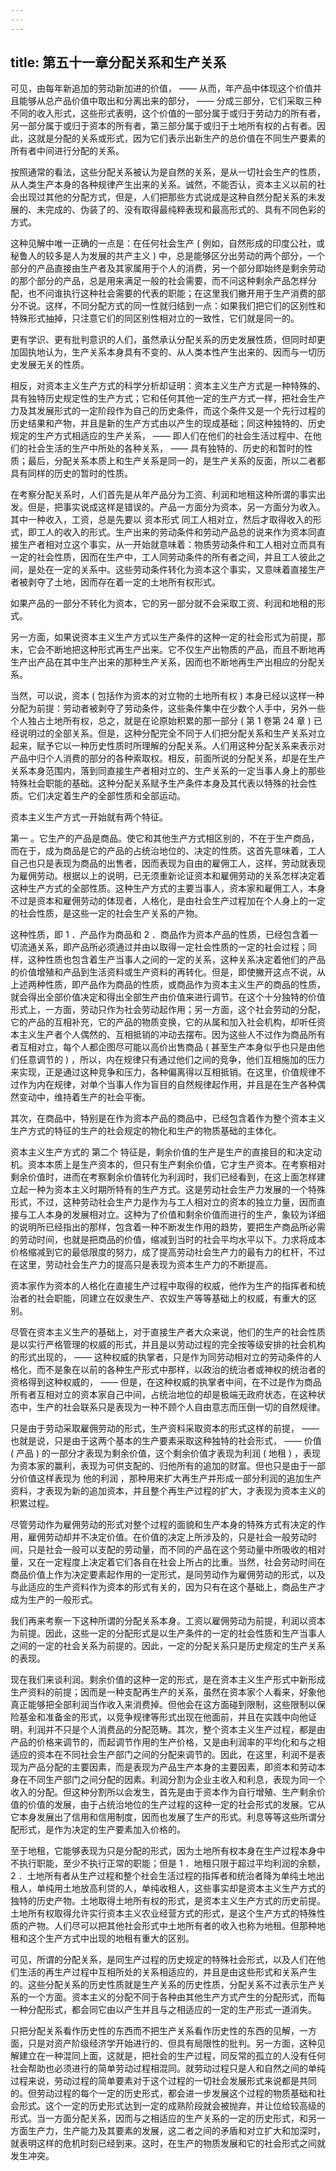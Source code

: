 ```yaml
---
---
---
```

title: 第五十一章分配关系和生产关系
---




可见，由每年新追加的劳动新加进的价值， —— 从而，年产品中体现这个价值并且能够从总产品价值中取出和分离出来的部分， —— 分成三部分，它们采取三种不同的收入形式，这些形式表明，这个价值的一部分属于或归于劳动力的所有者，另一部分属于或归于资本的所有者，第三部分属于或归于土地所有权的占有者。因此，这就是分配的关系或形式，因为它们表示出新生产的总价值在不同生产要素的所有者中间进行分配的关系。

按照通常的看法，这些分配关系被认为是自然的关系，是从一切社会生产的性质，从人类生产本身的各种规律产生出来的关系。诚然，不能否认，资本主义以前的社会出现过其他的分配方式，但是，人们把那些方式说成是这种自然分配关系的未发展的、未完成的、伪装了的、没有取得最纯粹表现和最高形式的、具有不同色彩的方式。

这种见解中唯一正确的一点是：在任何社会生产 ( 例如，自然形成的印度公社，或秘鲁人的较多是人为发展的共产主义 ) 中，总是能够区分出劳动的两个部分，一个部分的产品直接由生产者及其家属用于个人的消费，另一个部分即始终是剩余劳动的那个部分的产品，总是用来满足一般的社会需要，而不问这种剩余产品怎样分配，也不问谁执行这种社会需要的代表的职能；在这里我们撇开用于生产消费的部分不说。这样，不同分配方式的同一性就归结到一点：如果我们把它们的区别性和特殊形式抽掉，只注意它们的同区别性相对立的一致性，它们就是同一的。

更有学识、更有批判意识的人们，虽然承认分配关系的历史发展性质，但同时却更加固执地认为，生产关系本身具有不变的、从人类本性产生出来的、因而与一切历史发展无关的性质。

相反，对资本主义生产方式的科学分析却证明：资本主义生产方式是一种特殊的、具有独特历史规定性的生产方式；它和任何其他一定的生产方式一样，把社会生产力及其发展形式的一定阶段作为自己的历史条件，而这个条件又是一个先行过程的历史结果和产物，并且是新的生产方式由以产生的现成基础；同这种独特的、历史规定的生产方式相适应的生产关系， —— 即人们在他们的社会生活过程中、在他们的社会生活的生产中所处的各种关系， —— 具有独特的、历史的和暂时的性质；最后，分配关系本质上和生产关系是同一的，是生产关系的反面，所以二者都具有同样的历史的暂时的性质。

在考察分配关系时，人们首先是从年产品分为工资、利润和地租这种所谓的事实出发。但是，把事实说成这样是错误的。产品一方面分为资本，另一方面分为收入。其中一种收入，工资，总是先要以 资本形式 同工人相对立，然后才取得收入的形式，即工人的收入的形式。生产出来的劳动条件和劳动产品总的说来作为资本同直接生产者相对立这个事实，从一开始就意味着：物质劳动条件和工人相对立而具有一定的社会性质，因而在生产中，工人同劳动条件的所有者之间，并且工人彼此之间，是处在一定的关系中。这些劳动条件转化为资本这个事实，又意味着直接生产者被剥夺了土地，因而存在着一定的土地所有权形式。

如果产品的一部分不转化为资本，它的另一部分就不会采取工资、利润和地租的形式。

另一方面，如果说资本主义生产方式以生产条件的这种一定的社会形式为前提，那末，它会不断地把这种形式再生产出来。它不仅生产出物质的产品，而且不断地再生产出产品在其中生产出来的那种生产关系，因而也不断地再生产出相应的分配关系。

当然，可以说，资本 ( 包括作为资本的对立物的土地所有权 ) 本身已经以这样一种分配为前提：劳动者被剥夺了劳动条件，这些条件集中在少数个人手中，另外一些个人独占土地所有权，总之，就是在论原始积累的那一部分 ( 第 1 卷第 24 章 ) 已经说明过的全部关系。但是，这种分配完全不同于人们把分配关系和生产关系对立起来，赋予它以一种历史性质时所理解的分配关系。人们用这种分配关系来表示对产品中归个人消费的部分的各种索取权。相反，前面所说的分配关系，却是在生产关系本身范围内，落到同直接生产者相对立的、生产关系的一定当事人身上的那些特殊社会职能的基础。这种分配关系赋予生产条件本身及其代表以特殊的社会性质。它们决定着生产的全部性质和全部运动。

资本主义生产方式一开始就有两个特征。

 第一 。它生产的产品是商品。使它和其他生产方式相区别的，不在于生产商品，而在于，成为商品是它的产品的占统治地位的、决定的性质。这首先意味着，工人自己也只是表现为商品的出售者，因而表现为自由的雇佣工人，这样，劳动就表现为雇佣劳动。根据以上的说明，已无须重新论证资本和雇佣劳动的关系怎样决定着这种生产方式的全部性质。这种生产方式的主要当事人，资本家和雇佣工人，本身不过是资本和雇佣劳动的体现者，人格化，是由社会生产过程加在个人身上的一定的社会性质，是这些一定的社会生产关系的产物。

这种性质，即 1 ．产品作为商品和 2 ．商品作为资本产品的性质，已经包含着一切流通关系，即产品所必须通过并由以取得一定社会性质的一定的社会过程；同样，这种性质也包含着生产当事人之间的一定的关系，这种关系决定着他们的产品的价值增殖和产品到生活资料或生产资料的再转化。但是，即使撇开这点不说，从上述两种性质，即产品作为商品的性质，或商品作为资本主义生产的商品的性质，就会得出全部价值决定和得出全部生产由价值来进行调节。在这个十分独特的价值形式上，一方面，劳动只作为社会劳动起作用；另一方面，这个社会劳动的分配，它的产品的互相补充，它的产品的物质变换，它的从属和加入社会机构，却听任资本主义生产者个人偶然的、互相抵销的冲动去摆布。因为这些人不过作为商品所有者互相对立，每个人都企图尽可能以高价出售商品 ( 甚至生产本身似乎也只是由他们任意调节的 ) ，所以，内在规律只有通过他们之间的竞争，他们互相施加的压力来实现，正是通过这种竞争和压力，各种偏离得以互相抵销。在这里，价值规律不过作为内在规律，对单个当事人作为盲目的自然规律起作用，并且是在生产各种偶然变动中，维持着生产的社会平衡。

其次，在商品中，特别是在作为资本产品的商品中，已经包含着作为整个资本主义生产方式的特征的生产的社会规定的物化和生产的物质基础的主体化。

资本主义生产方式的 第二个 特征是，剩余价值的生产是生产的直接目的和决定动机。资本本质上是生产资本的，但只有生产剩余价值，它才生产资本。在考察相对剩余价值时，进而在考察剩余价值转化为利润时，我们已经看到，在这上面怎样建立起一种为资本主义时期所特有的生产方式。这是劳动社会生产力发展的一个特殊形式，不过，这种劳动社会生产力是作为与工人相对立的资本的独立力量，因而直接与工人本身的发展相对立。这种为了价值和剩余价值而进行的生产，象较为详细的说明所已经指出的那样，包含着一种不断发生作用的趋势，要把生产商品所必需的劳动时间，也就是把商品的价值，缩减到当时的社会平均水平以下。力求将成本价格缩减到它的最低限度的努力，成了提高劳动社会生产力的最有力的杠杆，不过在这里，劳动社会生产力的提高只是表现为资本生产力的不断提高。

资本家作为资本的人格化在直接生产过程中取得的权威，他作为生产的指挥者和统治者的社会职能，同建立在奴隶生产、农奴生产等等基础上的权威，有重大的区别。

尽管在资本主义生产的基础上，对于直接生产者大众来说，他们的生产的社会性质是以实行严格管理的权威的形式，并且是以劳动过程的完全按等级安排的社会机构的形式出现的， —— 这种权威的执掌者，只是作为同劳动相对立的劳动条件的人格化，而不是象在以前的各种生产形式中那样，以政治的统治者或神权的统治者的资格得到这种权威的， —— 但是，在这种权威的执掌者中间，在不过是作为商品所有者互相对立的资本家自己中间，占统治地位的却是极端无政府状态，在这种状态中，生产的社会联系只是表现为一种不顾个人自由意志而压倒一切的自然规律。

只是由于劳动采取雇佣劳动的形式，生产资料采取资本的形式这样的前提， —— 也就是说，只是由于这两个基本的生产要素采取这种独特的社会形式， —— 价值 ( 产品 ) 的一部分才表现为剩余价值，这个剩余价值才表现为利润 ( 地租 ) ，表现为资本家的赢利，表现为可供支配的、归他所有的追加的财富。但也只是由于一部分价值这样表现为 他的利润 ，那种用来扩大再生产并形成一部分利润的追加生产资料，才表现为新的追加资本，并且整个再生产过程的扩大，才表现为资本主义的积累过程。

尽管劳动作为雇佣劳动的形式对整个过程的面貌和生产本身的特殊方式有决定的作用，雇佣劳动却并不决定价值。在价值的决定上所涉及的，只是社会一般劳动时间，只是社会一般可以支配的劳动量，而不同的产品在这个劳动量中所吸收的相对量，又在一定程度上决定着它们各自在社会上所占的比重。当然，社会劳动时间在商品价值上作为决定要素起作用的一定形式，是同劳动作为雇佣劳动的形式，以及与此适应的生产资料作为资本的形式有关的，因为只有在这个基础上，商品生产才成为生产的一般形式。

我们再来考察一下这种所谓的分配关系本身。工资以雇佣劳动为前提，利润以资本为前提。因此，这些一定的分配形式是以生产条件的一定的社会性质和生产当事人之间的一定的社会关系为前提的。因此，一定的分配关系只是历史规定的生产关系的表现。

现在我们来谈利润。剩余价值的这种一定的形式，是在资本主义生产形式中新形成生产资料的前提；因而是一种支配再生产的关系，虽然在资本家个人看来，好象他真正能够把全部利润当作收入来消费掉。但他会在这方面碰到限制，这些限制以保险基金和准备金的形式，以竞争规律等形式出现在他面前，并且在实践中向他证明，利润并不只是个人消费品的分配范畴。其次，整个资本主义生产过程，都是由产品的价格来调节的，而起调节作用的生产价格，又是由利润率的平均化和与之相适应的资本在不同社会生产部门之间的分配来调节的。因此，在这里，利润不是表现为产品分配的主要因素，而是表现为产品生产本身的主要因素，即资本和劳动本身在不同生产部门之间分配的因素。利润分割为企业主收入和利息，表现为同一个收入的分配。但这种分割所以会发生，首先是由于资本作为自行增殖、生产剩余价值的价值的发展，由于占统治地位的生产过程的这种一定的社会形式的发展。它从它本身发展出了信用和信用制度，因而也发展了生产的形式。利息等等这些所谓分配形式，是作为决定的生产要素加入价格的。

至于地租，它能够表现为只是分配的形式，因为土地所有权本身在生产过程本身中不执行职能，至少不执行正常的职能；但是 1 ．地租只限于超过平均利润的余额， 2 ．土地所有者从生产过程和整个社会生活过程的指挥者和统治者降为单纯土地出租人，单纯用土地放高利贷的人，单纯收租人，这些事实却是资本主义生产方式的独特的历史产物。土地取得土地所有权的形式，是资本主义生产方式的历史前提。土地所有权取得允许实行资本主义农业经营方式的形式，是这个生产方式的特殊性质的产物。人们尽可以把其他社会形式中土地所有者的收入也称为地租。但那种地租和这个生产方式中出现的地租有重大的区别。

可见，所谓的分配关系，是同生产过程的历史规定的特殊社会形式，以及人们在他们生活的再生产过程中互相所处的关系相适应的，并且是由这些形式和关系产生的。这些分配关系的历史性质就是生产关系的历史性质，分配关系不过表示生产关系的一个方面。资本主义的分配不同于各种由其他生产方式产生的分配形式，而每一种分配形式，都会同它由以产生并且与之相适应的一定的生产形式一道消失。

只把分配关系看作历史性的东西而不把生产关系看作历史性的东西的见解，一方面，只是对资产阶级经济学开始进行的、但具有局限性的批判。另一方面，这种见解建立在一种混同上面，这就是，把社会的生产过程，同反常的孤立的人没有任何社会帮助也必须进行的简单劳动过程相混同。就劳动过程只是人和自然之间的单纯过程来说，劳动过程的简单要素对于这个过程的一切社会发展形式来说都是共同的。但劳动过程的每个一定的历史形式，都会进一步发展这个过程的物质基础和社会形式。这个一定的历史形式达到一定的成熟阶段就会被抛弃，并让位给较高级的形式。当一方面分配关系，因而与之相适应的生产关系的一定的历史形式，和另一方面生产力，生产能力及其要素的发展，这二者之间的矛盾和对立扩大和加深时，就表明这样的危机时刻已经到来。这时，在生产的物质发展和它的社会形式之间就发生冲突。